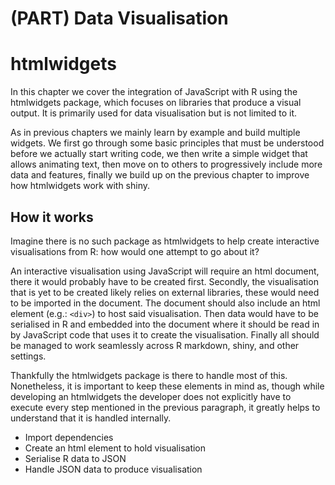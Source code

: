 # (PART) Data Visualisation {-}

# htmlwidgets {-}

In this chapter we cover the integration of JavaScript with R using the htmlwidgets package, which focuses on libraries that produce a visual output. It is primarily used for data visualisation but is not limited to it.

As in previous chapters we mainly learn by example and build multiple widgets. We first go through some basic principles that must be understood before we actually start writing code, we then write a simple widget that allows animating text, then move on to others to progressively include more data and features, finally we build up on the previous chapter to improve how htmlwidgets work with shiny.

## How it works {-}

Imagine there is no such package as htmlwidgets to help create interactive visualisations from R: how would one attempt to go about it?

An interactive visualisation using JavaScript will require an html document, there it would probably have to be created first. Secondly, the visualisation that is yet to be created likely relies on external libraries, these would need to be imported in the document. The document should also include an html element (e.g.: `<div>`) to host said visualisation. Then data would have to be serialised in R and embedded into the document where it should be read in by JavaScript code that uses it to create the visualisation. Finally all should be managed to work seamlessly across R markdown, shiny, and other settings.

Thankfully the htmlwidgets package is there to handle most of this. Nonetheless, it is important to keep these elements in mind as, though while developing an htmlwidgets the developer does not explicitly have to execute every step mentioned in the previous paragraph, it greatly helps to understand that it is handled internally.

- Import dependencies
- Create an html element to hold visualisation
- Serialise R data to JSON
- Handle JSON data to produce visualisation
